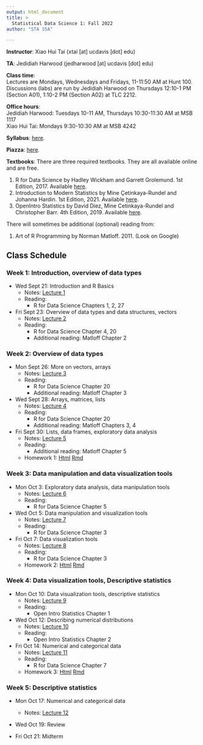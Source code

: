 ```yaml
---
output: html_document
title: >
  Statistical Data Science 1: Fall 2022
author: "STA 35A"

---
```


**Instructor**: Xiao Hui Tai (xtai [at] ucdavis [dot] edu)

**TA**: Jedidiah Harwood (jedharwood [at] ucdavis [dot] edu)

**Class time**:   
Lectures are Mondays, Wednesdays and Fridays, 11-11:50 AM at Hunt 100.  
Discussions (labs) are run by Jedidiah Harwood on Thursdays 12:10-1 PM (Section A01), 1:10-2 PM (Section A02) at TLC 2212.

**Office hours**:  
Jedidiah Harwood: Tuesdays 10-11 AM, Thursdays 10:30-11:30 AM at MSB 1117   
Xiao Hui Tai: Mondays 9:30-10:30 AM at MSB 4242

**Syllabus**: [here](https://xhtai.github.io/statdatasci/syllabus.html).

**Piazza**: [here](https://piazza.com/class/l81yk31iqv85wu). 

**Textbooks**:
There are three required textbooks. They are all available online and are free. 

1. R for Data Science by Hadley Wickham and Garrett Grolemund. 1st Edition, 2017. Available [here](https://r4ds.had.co.nz/index.html).
2. Introduction to Modern Statistics by Mine Çetinkaya-Rundel and Johanna Hardin. 1st Edition, 2021. Available [here](https://openintro-ims.netlify.app/index.html).
3. OpenIntro Statistics by David Diez, Mine Cetinkaya-Rundel and Christopher Barr. 4th Edition, 2019. Available [here](https://www.openintro.org/book/os/).

There will sometimes be additional (optional) reading from: 

1. Art of R Programming by Norman Matloff. 2011. (Look on Google)

## Class Schedule

### Week 1: Introduction, overview of data types	
- Wed Sept 21: Introduction and R Basics
  - Notes: [Lecture 1](https://xhtai.github.io/statdatasci/lectures/lecture1/lecture1.html)
  - Reading: 
    - R for Data Science Chapters 1, 2, 27

- Fri Sept 23: Overview of data types and data structures, vectors
  - Notes: [Lecture 2](https://xhtai.github.io/statdatasci/lectures/lecture2/lecture2.html)
  - Reading: 
    - R for Data Science Chapter 4, 20
    - Additional reading: Matloff Chapter 2



### Week 2: Overview of data types
- Mon Sept 26: More on vectors, arrays
  - Notes: [Lecture 3](https://xhtai.github.io/statdatasci/lectures/lecture3/lecture3.html)
  - Reading: 
    - R for Data Science Chapter 20
    - Additional reading: Matloff Chapter 3
  
- Wed Sept 28: Arrays, matrices, lists
  - Notes: [Lecture 4](https://xhtai.github.io/statdatasci/lectures/lecture4/lecture4.html)
  - Reading: 
    - R for Data Science Chapter 20 
    - Additional reading: Matloff Chapters 3, 4 

- Fri Sept 30: Lists, data frames, exploratory data analysis
  - Notes: [Lecture 5](https://xhtai.github.io/statdatasci/lectures/lecture5/lecture5.html)
  - Reading: 
    - Additional reading: Matloff Chapter 5
  - Homework 1: [Html](https://xhtai.github.io/statdatasci/homework/homework1/HW1.html) [Rmd](https://xhtai.github.io/statdatasci/homework/homework1/HW1.Rmd)
  
  
  
### Week 3: Data manipulation and data visualization tools
- Mon Oct 3: Exploratory data analysis, data manipulation tools 
  - Notes: [Lecture 6](https://xhtai.github.io/statdatasci/lectures/lecture6/lecture6.html)
  - Reading: 
    - R for Data Science Chapter 5

- Wed Oct 5: Data manipulation and visualization tools 
  - Notes: [Lecture 7](https://xhtai.github.io/statdatasci/lectures/lecture7/lecture7.html)
  - Reading: 
    - R for Data Science Chapter 3 

- Fri Oct 7: Data visualization tools 
  - Notes: [Lecture 8](https://xhtai.github.io/statdatasci/lectures/lecture8/lecture8.html)
  - Reading: 
    - R for Data Science Chapter 3 
  - Homework 2: [Html](https://xhtai.github.io/statdatasci/homework/homework2/HW2.html) [Rmd](https://xhtai.github.io/statdatasci/homework/homework2/HW2.Rmd)
  

### Week 4: Data visualization tools, Descriptive statistics
- Mon Oct 10: Data visualization tools, descriptive statistics 
  - Notes: [Lecture 9](https://xhtai.github.io/statdatasci/lectures/lecture9/lecture9.html)
  - Reading: 
    - Open Intro Statistics Chapter 1

- Wed Oct 12: Describing numerical distributions
  - Notes: [Lecture 10](https://xhtai.github.io/statdatasci/lectures/lecture10/lecture10.html)
  - Reading: 
    - Open Intro Statistics Chapter 2 

- Fri Oct 14: Numerical and categorical data 
  - Notes: [Lecture 11](https://xhtai.github.io/statdatasci/lectures/lecture11/lecture11.html)
  - Reading: 
    - R for Data Science Chapter 7
  - Homework 3: [Html](https://xhtai.github.io/statdatasci/homework/homework3/HW3.html) [Rmd](https://xhtai.github.io/statdatasci/homework/homework3/HW3.Rmd)
  

### Week 5: Descriptive statistics
- Mon Oct 17: Numerical and categorical data 
  - Notes: [Lecture 12](https://xhtai.github.io/statdatasci/lectures/lecture12/lecture12.html)
  
  
- Wed Oct 19: Review

- Fri Oct 21: Midterm


  